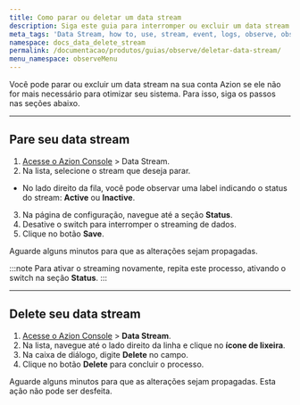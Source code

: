 ```yaml
---
title: Como parar ou deletar um data stream
description: Siga este guia para interromper ou excluir um data stream na sua conta Azion.
meta_tags: 'Data Stream, how to, use, stream, event, logs, observe, observability'
namespace: docs_data_delete_stream
permalink: /documentacao/produtos/guias/observe/deletar-data-stream/
menu_namespace: observeMenu
---
```


Você pode parar ou excluir um data stream na sua conta Azion se ele não for mais necessário para otimizar seu sistema. Para isso, siga os passos nas seções abaixo.

---

## Pare seu data stream

1. [Acesse o Azion Console](https://console.azion.com/) > Data Stream.
2. Na lista, selecione o stream que deseja parar.
  - No lado direito da fila, você pode observar uma label indicando o status do stream: **Active** ou **Inactive**.
3. Na página de configuração, navegue até a seção **Status**.
4. Desative o switch para interromper o streaming de dados.
5. Clique no botão **Save**.

Aguarde alguns minutos para que as alterações sejam propagadas.

:::note
Para ativar o streaming novamente, repita este processo, ativando o switch na seção **Status**.
:::

---

## Delete seu data stream

1. [Acesse o Azion Console](https://console.azion.com/) > **Data Stream**.
2. Na lista, navegue até o lado direito da linha e clique no **ícone de lixeira**.
3. Na caixa de diálogo, digite **Delete** no campo.
4. Clique no botão **Delete** para concluir o processo.

Aguarde alguns minutos para que as alterações sejam propagadas. Esta ação não pode ser desfeita.
